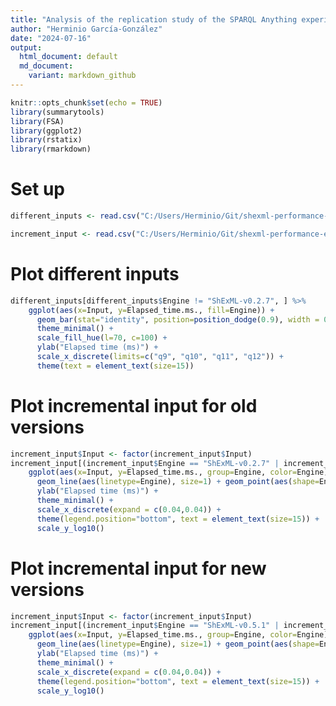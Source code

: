 ```yaml
---
title: "Analysis of the replication study of the SPARQL Anything experiment"
author: "Herminio García-González"
date: "2024-07-16"
output: 
  html_document: default
  md_document:
    variant: markdown_github
---
```


```r
knitr::opts_chunk$set(echo = TRUE)
library(summarytools)
library(FSA)
library(ggplot2)
library(rstatix)
library(rmarkdown)
```
# Set up

```r
different_inputs <- read.csv("C:/Users/Herminio/Git/shexml-performance-evaluation/sparql-anything-experiment/experiment/results/different_inputs.csv", sep=';')

increment_input <- read.csv("C:/Users/Herminio/Git/shexml-performance-evaluation/sparql-anything-experiment/experiment/results/increment_input.csv", sep=';')
```


# Plot different inputs
```r
different_inputs[different_inputs$Engine != "ShExML-v0.2.7", ] %>%
    ggplot(aes(x=Input, y=Elapsed_time.ms., fill=Engine)) +
      geom_bar(stat="identity", position=position_dodge(0.9), width = 0.7, color="black") + 
      theme_minimal() + 
      scale_fill_hue(l=70, c=100) +
      ylab("Elapsed time (ms)") +
      scale_x_discrete(limits=c("q9", "q10", "q11", "q12")) + 
      theme(text = element_text(size=15))
```


# Plot incremental input for old versions
```r
increment_input$Input <- factor(increment_input$Input)
increment_input[(increment_input$Engine == "ShExML-v0.2.7" | increment_input$Engine == "sparql-anything-0.4.1" | increment_input$Engine == "rmlmapper-v4.12.0" | increment_input$Engine == "sparql-generate-2.0.9"), ] %>%
    ggplot(aes(x=Input, y=Elapsed_time.ms., group=Engine, color=Engine)) +
      geom_line(aes(linetype=Engine), size=1) + geom_point(aes(shape=Engine), size=3) +
      ylab("Elapsed time (ms)") +
      theme_minimal() + 
      scale_x_discrete(expand = c(0.04,0.04)) +
      theme(legend.position="bottom", text = element_text(size=15)) + 
      scale_y_log10()
```

# Plot incremental input for new versions
```r
increment_input$Input <- factor(increment_input$Input)
increment_input[(increment_input$Engine == "ShExML-v0.5.1" | increment_input$Engine == "sparql-anything-0.9.0" | increment_input$Engine == "rmlmapper-6.5.1" | increment_input$Engine == "sparql-generate-2.1.0"), ] %>%
    ggplot(aes(x=Input, y=Elapsed_time.ms., group=Engine, color=Engine)) +
      geom_line(aes(linetype=Engine), size=1) + geom_point(aes(shape=Engine), size=3) +
      ylab("Elapsed time (ms)") +
      theme_minimal() + 
      scale_x_discrete(expand = c(0.04,0.04)) +
      theme(legend.position="bottom", text = element_text(size=15)) + 
      scale_y_log10()
```
